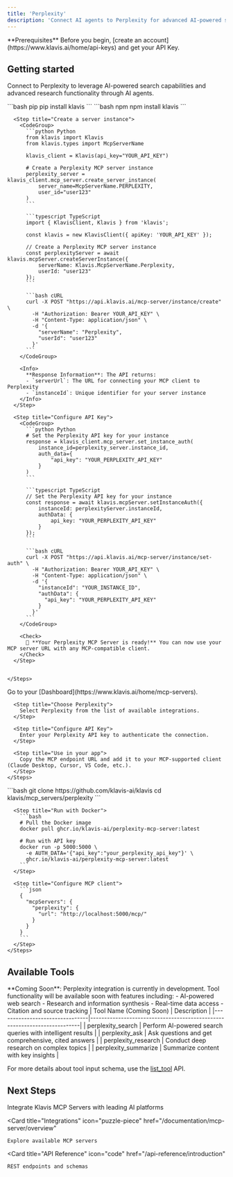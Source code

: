```yaml
---
title: 'Perplexity'
description: 'Connect AI agents to Perplexity for advanced AI-powered search and research'
---
```


<Info>
  **Prerequisites**
  Before you begin, [create an account](https://www.klavis.ai/home/api-keys) and get your API Key.
</Info>

## Getting started

Connect to Perplexity to leverage AI-powered search capabilities and advanced research functionality through AI agents.

<Tabs>
  <Tab title="API">
    <Steps>
      <Step title="Install the SDKs (optional)">
        <CodeGroup>
          ```bash pip
          pip install klavis
          ```
          ```bash npm
          npm install klavis
          ```
        </CodeGroup>
      </Step>
      
      <Step title="Create a server instance">
        <CodeGroup>
          ```python Python
          from klavis import Klavis
          from klavis.types import McpServerName
          
          klavis_client = Klavis(api_key="YOUR_API_KEY")
          
          # Create a Perplexity MCP server instance
          perplexity_server = klavis_client.mcp_server.create_server_instance(
              server_name=McpServerName.PERPLEXITY,
              user_id="user123"
          )
          ```
          
          ```typescript TypeScript
          import { KlavisClient, Klavis } from 'klavis';
          
          const klavis = new KlavisClient({ apiKey: 'YOUR_API_KEY' });
          
          // Create a Perplexity MCP server instance
          const perplexityServer = await klavis.mcpServer.createServerInstance({
              serverName: Klavis.McpServerName.Perplexity,
              userId: "user123"
          });
          ```
          
          ```bash cURL
          curl -X POST "https://api.klavis.ai/mcp-server/instance/create" \
            -H "Authorization: Bearer YOUR_API_KEY" \
            -H "Content-Type: application/json" \
            -d '{
              "serverName": "Perplexity",
              "userId": "user123"
            }'
          ```
        </CodeGroup>
        
        <Info>
          **Response Information**: The API returns:
          - `serverUrl`: The URL for connecting your MCP client to Perplexity
          - `instanceId`: Unique identifier for your server instance
        </Info>
      </Step>
      
      <Step title="Configure API Key">
        <CodeGroup>
          ```python Python
          # Set the Perplexity API key for your instance
          response = klavis_client.mcp_server.set_instance_auth(
              instance_id=perplexity_server.instance_id,
              auth_data={
                  "api_key": "YOUR_PERPLEXITY_API_KEY"
              }
          )
          ```
          
          ```typescript TypeScript
          // Set the Perplexity API key for your instance
          const response = await klavis.mcpServer.setInstanceAuth({
              instanceId: perplexityServer.instanceId,
              authData: {
                  api_key: "YOUR_PERPLEXITY_API_KEY"
              }
          });
          ```
          
          ```bash cURL
          curl -X POST "https://api.klavis.ai/mcp-server/instance/set-auth" \
            -H "Authorization: Bearer YOUR_API_KEY" \
            -H "Content-Type: application/json" \
            -d '{
              "instanceId": "YOUR_INSTANCE_ID",
              "authData": {
                "api_key": "YOUR_PERPLEXITY_API_KEY"
              }
            }'
          ```
        </CodeGroup>
        
        <Check>
          🎉 **Your Perplexity MCP Server is ready!** You can now use your MCP server URL with any MCP-compatible client.
        </Check>
      </Step>
      

    </Steps>
  </Tab>
  
  <Tab title="UI">
    <Steps>
      <Step title="Open Dashboard">
        Go to your [Dashboard](https://www.klavis.ai/home/mcp-servers).
      </Step>
      
      <Step title="Choose Perplexity">
        Select Perplexity from the list of available integrations.
      </Step>
      
      <Step title="Configure API Key">
        Enter your Perplexity API key to authenticate the connection.
      </Step>
      
      <Step title="Use in your app">
        Copy the MCP endpoint URL and add it to your MCP-supported client (Claude Desktop, Cursor, VS Code, etc.).
      </Step>
    </Steps>
  </Tab>
  
  <Tab title="Open Source">
    <Steps>
      <Step title="Clone repository (for developers to build from source)">
        ```bash
        git clone https://github.com/klavis-ai/klavis
        cd klavis/mcp_servers/perplexity
        ```
      </Step>
      
      <Step title="Run with Docker">
        ```bash
        # Pull the Docker image
        docker pull ghcr.io/klavis-ai/perplexity-mcp-server:latest
        
        # Run with API key
        docker run -p 5000:5000 \
          -e AUTH_DATA='{"api_key":"your_perplexity_api_key"}' \
          ghcr.io/klavis-ai/perplexity-mcp-server:latest
        ```
      </Step>
      
      <Step title="Configure MCP client">
        ```json
        {
          "mcpServers": {
            "perplexity": {
              "url": "http://localhost:5000/mcp/"
            }
          }
        }
        ```
      </Step>
    </Steps>
  </Tab>
</Tabs>

## Available Tools

<Note>
  **Coming Soon**: Perplexity integration is currently in development. Tool functionality will be available soon with features including:
  - AI-powered web search
  - Research and information synthesis
  - Real-time data access
  - Citation and source tracking
</Note>

<Accordion title="Planned Tools">
| Tool Name (Coming Soon)        | Description                                                              |
|--------------------------------|--------------------------------------------------------------------------|
| perplexity_search              | Perform AI-powered search queries with intelligent results |
| perplexity_ask                 | Ask questions and get comprehensive, cited answers |
| perplexity_research            | Conduct deep research on complex topics |
| perplexity_summarize           | Summarize content with key insights |
</Accordion>

<Note>For more details about tool input schema, use the [list_tool](https://docs.klavis.ai/api-reference/mcp-server/list-tools) API.</Note>

## Next Steps

<CardGroup>
  <Card
    title="AI Platform Integrations"
    icon="robot"
    href="/documentation/ai-platform-integration/overview"
  >
    Integrate Klavis MCP Servers with leading AI platforms
  </Card>
  
  <Card
    title="Integrations"
    icon="puzzle-piece"
    href="/documentation/mcp-server/overview"
  >
    Explore available MCP servers
  </Card>
  
  <Card
    title="API Reference"
    icon="code"
    href="/api-reference/introduction"
  >
    REST endpoints and schemas
  </Card>
</CardGroup>